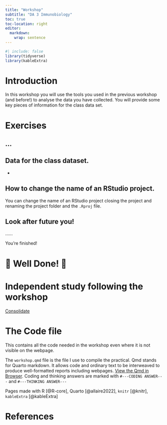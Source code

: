 ```yaml
---
title: "Workshop"
subtitle: "DA 3 Immunobiology"
toc: true
toc-location: right
editor: 
  markdown: 
    wrap: sentence
---
```

```r
#| include: false
library(tidyverse)
library(kableExtra)
```

# Introduction

In this workshop you will use the tools you used in the previous workshop (and before!) to analyse the data you have collected. You will provide some key pieces of information for the class data set. 




# Exercises

## ...



## Data for the class dataset.

-    



## How to change the name of an RStudio project.

You can change the name of an RStudio project closing the project and renaming the project folder and the `.Rproj` file.


## Look after future you!

......

You're finished!

# 🥳 Well Done! 🎉



# Independent study following the workshop

[Consolidate](study_after_workshop.qmd)

# The Code file

This contains all the code needed in the workshop even where it is not visible on the webpage.

The `workshop.qmd` file is the file I use to compile the practical. Qmd stands for Quarto markdown. It allows code and ordinary text to be interweaved to produce well-formatted reports including webpages. [View the Qmd in Browser](https://github.com/3mmaRand/R4BABS/blob/main/r4babs4/week-4/workshop.qmd). Coding and thinking answers are marked with `#---CODING ANSWER---` and `#---THINKING ANSWER---`

Pages made with R [@R-core], Quarto [@allaire2022], `knitr` [@knitr], `kableExtra` [@kableExtra]

# References

